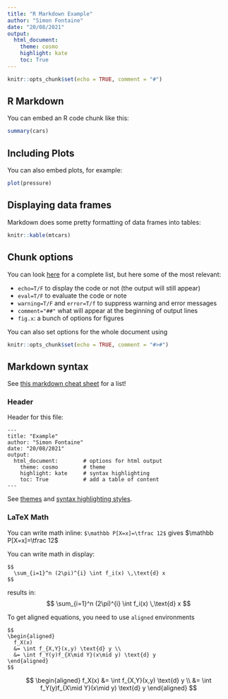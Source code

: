 ```yaml
---
title: "R Markdown Example"
author: "Simon Fontaine"
date: "20/08/2021"
output: 
  html_document:
    theme: cosmo
    highlight: kate
    toc: True
---
```


```r
knitr::opts_chunk$set(echo = TRUE, comment = "#")
```

## R Markdown

You can embed an R code chunk like this:

```r
summary(cars)
```

## Including Plots

You can also embed plots, for example:

```r
plot(pressure)
```

## Displaying data frames

Markdown does some pretty formatting of data frames into tables:

```r
knitr::kable(mtcars)
```

## Chunk options

You can look [here](https://yihui.org/knitr/options/)
for a complete list, but here some of the most relevant:

- `echo=T/F` to display the code or not (the output will still appear)
- `eval=T/F` to evaluate the code or note
- `warning=T/F` and `error=T/f` to suppress warning and error messages
- `comment="##"` what will appear at the beginning of output lines
- `fig.x`: a bunch of options for figures

You can also set options for the whole document using

```r
knitr::opts_chunk$set(echo = TRUE, comment = "#>#")
```

## Markdown syntax

See [this markdown cheat sheet](https://www.markdown-cheatsheet.com/) 
for a list!


### Header

Header for this file:
```
---
title: "Example"
author: "Simon Fontaine"
date: "20/08/2021"
output: 
  html_document:        # options for html output 
    theme: cosmo        # theme
    highlight: kate     # syntax highlighting
    toc: True           # add a table of content
---
```
See [themes](https://www.datadreaming.org/post/r-markdown-theme-gallery/) and [syntax highlighting styles](https://eranraviv.com/syntax-highlighting-style-in-rmarkdown/).

### LaTeX Math 


You can write math inline: `$\mathbb P[X=x]=\tfrac 12$` gives $\mathbb P[X=x]=\tfrac 12$

You can write math in display:

```
$$
  \sum_{i=1}^n (2\pi)^{i} \int f_i(x) \,\text{d} x
$$
```
results in:
$$
  \sum_{i=1}^n (2\pi)^{i} \int f_i(x) \,\text{d} x
$$

To get aligned equations, you need to use `aligned` environments

```
$$
\begin{aligned}
  f_X(x) 
  &= \int f_{X,Y}(x,y) \text{d} y \\
  &= \int f_Y(y)f_{X\mid Y}(x\mid y) \text{d} y 
\end{aligned}
$$
```
$$
\begin{aligned}
  f_X(x) 
  &= \int f_{X,Y}(x,y) \text{d} y \\
  &= \int f_Y(y)f_{X\mid Y}(x\mid y) \text{d} y 
\end{aligned}
$$

